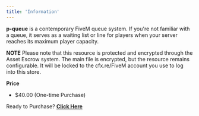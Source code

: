 ```yaml
---
title: 'Information'
---
```


**p-queue** is a contemporary FiveM queue system. If you're not familiar with a queue, it serves as a waiting list or line for players when your server reaches its maximum player capacity.

**NOTE**
Please note that this resource is protected and encrypted through the Asset Escrow system. The main file is encrypted, but the resource remains configurable. It will be locked to the cfx.re/FiveM account you use to log into this store.

**Price**
- $40.00 (One-time Purchase)

Ready to Purchase? **[Click Here](https://store.pinkable.dev/package/5460422/)**
